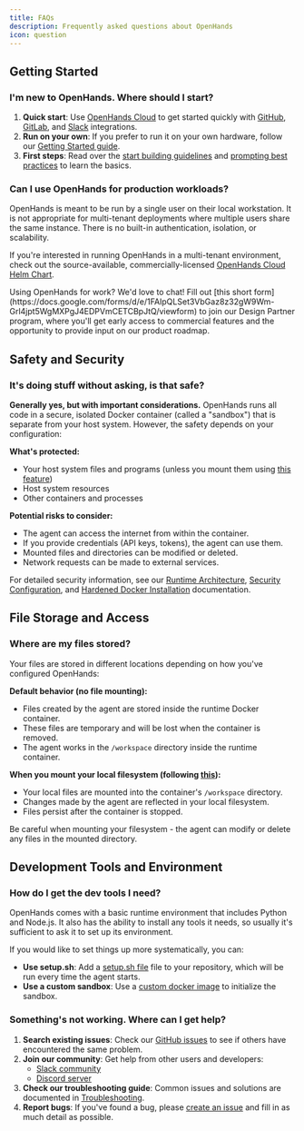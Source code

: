 ```yaml
---
title: FAQs
description: Frequently asked questions about OpenHands
icon: question
---
```


## Getting Started

### I'm new to OpenHands. Where should I start?

1. **Quick start**: Use [OpenHands Cloud](/usage/cloud/openhands-cloud) to get started quickly with
  [GitHub](/usage/cloud/github-installation), [GitLab](/usage/cloud/gitlab-installation),
  and [Slack](/usage/cloud/slack-installation) integrations.
2. **Run on your own**: If you prefer to run it on your own hardware, follow our [Getting Started guide](/usage/local-setup).
3. **First steps**: Read over the [start building guidelines](/usage/getting-started) and
  [prompting best practices](/usage/prompting/prompting-best-practices) to learn the basics.

### Can I use OpenHands for production workloads?

OpenHands is meant to be run by a single user on their local workstation. It is not appropriate for multi-tenant
deployments where multiple users share the same instance. There is no built-in authentication, isolation, or scalability.

If you're interested in running OpenHands in a multi-tenant environment, check out the source-available,
commercially-licensed [OpenHands Cloud Helm Chart](https://github.com/all-Hands-AI/OpenHands-cloud).

<Info>
Using OpenHands for work? We'd love to chat! Fill out
[this short form](https://docs.google.com/forms/d/e/1FAIpQLSet3VbGaz8z32gW9Wm-Grl4jpt5WgMXPgJ4EDPVmCETCBpJtQ/viewform)
to join our Design Partner program, where you'll get early access to commercial features and the opportunity to provide
input on our product roadmap.
</Info>

## Safety and Security

### It's doing stuff without asking, is that safe?

**Generally yes, but with important considerations.** OpenHands runs all code in a secure, isolated Docker container
(called a "sandbox") that is separate from your host system. However, the safety depends on your configuration:

**What's protected:**
- Your host system files and programs (unless you mount them using [this feature](/usage/runtimes/docker#connecting-to-your-filesystem))
- Host system resources
- Other containers and processes

**Potential risks to consider:**
- The agent can access the internet from within the container.
- If you provide credentials (API keys, tokens), the agent can use them.
- Mounted files and directories can be modified or deleted.
- Network requests can be made to external services.

For detailed security information, see our [Runtime Architecture](/usage/architecture/runtime),
[Security Configuration](/usage/configuration-options#security-configuration),
and [Hardened Docker Installation](/usage/runtimes/docker#hardened-docker-installation) documentation.

## File Storage and Access

### Where are my files stored?

Your files are stored in different locations depending on how you've configured OpenHands:

**Default behavior (no file mounting):**
- Files created by the agent are stored inside the runtime Docker container.
- These files are temporary and will be lost when the container is removed.
- The agent works in the `/workspace` directory inside the runtime container.

**When you mount your local filesystem (following [this](/usage/runtimes/docker#connecting-to-your-filesystem)):**
- Your local files are mounted into the container's `/workspace` directory.
- Changes made by the agent are reflected in your local filesystem.
- Files persist after the container is stopped.

<Warning>
Be careful when mounting your filesystem - the agent can modify or delete any files in the mounted directory.
</Warning>

## Development Tools and Environment

### How do I get the dev tools I need?

OpenHands comes with a basic runtime environment that includes Python and Node.js.
It also has the ability to install any tools it needs, so usually it's sufficient to ask it to set up its environment.

If you would like to set things up more systematically, you can:
- **Use setup.sh**: Add a [setup.sh file](/usage/prompting/repository#setup-script) file to
  your repository, which will be run every time the agent starts.
- **Use a custom sandbox**: Use a [custom docker image](/usage/how-to/custom-sandbox-guide) to initialize the sandbox.

### Something's not working. Where can I get help?

1. **Search existing issues**: Check our [GitHub issues](https://github.com/All-Hands-AI/OpenHands/issues) to see if
  others have encountered the same problem.
2. **Join our community**: Get help from other users and developers:
   - [Slack community](https://dub.sh/openhands)
   - [Discord server](https://discord.gg/ESHStjSjD4)
3. **Check our troubleshooting guide**: Common issues and solutions are documented in
  [Troubleshooting](/usage/troubleshooting/troubleshooting).
4. **Report bugs**: If you've found a bug, please [create an issue](https://github.com/All-Hands-AI/OpenHands/issues/new)
  and fill in as much detail as possible.
